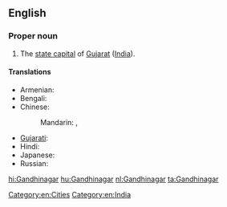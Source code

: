 ==English==
{{wikipedia}}

===Proper noun===
{{en-proper noun}}

# The [[state capital]] of [[Gujarat]] ([[India]]).

====Translations====
{{trans-top|Gandhinagar}}
* Armenian: {{t-|hy|Գանդինագար|tr=Gandinagar}}
* Bengali: {{t-|bn|গান্ধীনগর|sc=Beng|xs=Bengali}}
* Chinese:
*: Mandarin: {{t|cmn|甘地訥格爾|sc=Hani}},  {{t|cmn|甘地讷格尔|tr=Gāndìnègé'ěr|sc=Hani}}
{{trans-mid}}
* [[Gujarati]]: {{t-|gu|ગાંધીનગર|tr=gā̃dhīnagar|sc=Gujr|xs=Gujarati}}
* Hindi: {{t+|hi|गाँधीनगर|tr=gā̃ndhīnagar|xs=Hindi}}
* Japanese: {{t-|ja|ガンディーナガル|tr=Gandīnagaru}}
* Russian: {{t-|ru|Гандинагар|m|tr=Gandinagár}}
{{trans-bottom}}

[[Category:en:Cities]]
[[Category:en:India]]

[[hi:Gandhinagar]]
[[hu:Gandhinagar]]
[[nl:Gandhinagar]]
[[ta:Gandhinagar]]